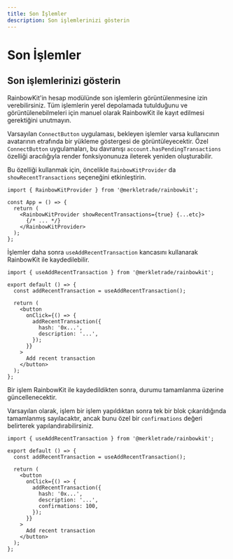 ```yaml
---
title: Son İşlemler
description: Son işlemlerinizi gösterin
---
```


# Son İşlemler

## Son işlemlerinizi gösterin

RainbowKit'in hesap modülünde son işlemlerin görüntülenmesine izin verebilirsiniz. Tüm işlemlerin yerel depolamada tutulduğunu ve görüntülenebilmeleri için manuel olarak RainbowKit ile kayıt edilmesi gerektiğini unutmayın.

Varsayılan `ConnectButton` uygulaması, bekleyen işlemler varsa kullanıcının avatarının etrafında bir yükleme göstergesi de görüntüleyecektir. Özel `ConnectButton` uygulamaları, bu davranışı `account.hasPendingTransactions` özelliği aracılığıyla render fonksiyonunuza ileterek yeniden oluşturabilir.

Bu özelliği kullanmak için, öncelikle `RainbowKitProvider` da `showRecentTransactions` seçeneğini etkinleştirin.

```tsx
import { RainbowKitProvider } from '@merkletrade/rainbowkit';

const App = () => {
  return (
    <RainbowKitProvider showRecentTransactions={true} {...etc}>
      {/* ... */}
    </RainbowKitProvider>
  );
};
```

İşlemler daha sonra `useAddRecentTransaction` kancasını kullanarak RainbowKit ile kaydedilebilir.

```tsx
import { useAddRecentTransaction } from '@merkletrade/rainbowkit';

export default () => {
  const addRecentTransaction = useAddRecentTransaction();

  return (
    <button
      onClick={() => {
        addRecentTransaction({
          hash: '0x...',
          description: '...',
        });
      }}
    >
      Add recent transaction
    </button>
  );
};
```

Bir işlem RainbowKit ile kaydedildikten sonra, durumu tamamlanma üzerine güncellenecektir.

Varsayılan olarak, işlem bir işlem yapıldıktan sonra tek bir blok çıkarıldığında tamamlanmış sayılacaktır, ancak bunu özel bir `confirmations` değeri belirterek yapılandırabilirsiniz.

```tsx
import { useAddRecentTransaction } from '@merkletrade/rainbowkit';

export default () => {
  const addRecentTransaction = useAddRecentTransaction();

  return (
    <button
      onClick={() => {
        addRecentTransaction({
          hash: '0x...',
          description: '...',
          confirmations: 100,
        });
      }}
    >
      Add recent transaction
    </button>
  );
};
```
